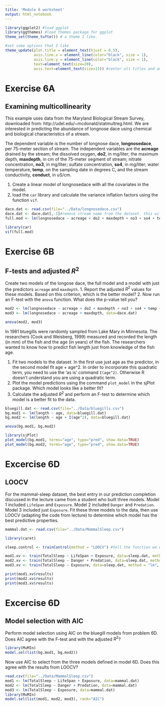 ```yaml
---
title: 'Module 6 worksheet'
output: html_notebook
---
```


```r
library(ggplot2) #load ggplot
library(ggthemes) #load themes package for ggplot
theme_set(theme_tufte()) # a theme I like.

#set some options that I like
theme_update(plot.title = element_text(hjust = 0.5), 
             axis.line.x = element_line(color="black", size = 1),
             axis.line.y = element_line(color="black", size = 1),
             text=element_text(size=20),
             axis.text=element_text(size=15)) #center all titles and and axis lines
```

###############
# Exercise 6A #
###############

## Examining multicollinearity

This example uses data from the Maryland Biological Stream Survey, downloaded from: http://udel.edu/~mcdonald/statmultreg.html. We are interested in predicting the abundance of longnose dace using chemical and biological characteristics of a stream.

The dependent variable is the number of longnose dace, **longnosedace**, per 75-meter section of stream. The independent variables are the **acreage** drained by the stream; the dissolved oxygen, **do2**, in mg/liter; the maximum depth, **maxdepth**, in cm of the 75-meter segment of stream; nitrate concentration,  **no3**, in mg/liter; sulfate concentration, **so4**, in mg/liter; water temperature, **temp**, on the sampling date in degrees C, and the stream conductivity, **conduct**, in uS/cm.

1. Create a linear model of longnosedace with all the covariates in the model. 
2. load the `car` library and calculate the variance inflation factors using the function `vif`. 

```r
dace.dat <- read.csv(file="../Data/longnosedace.csv")
dace.dat <- dace.dat[,-1]#remove stream name from the dataset. this will simplify further analyses
full.mod <- lm(longnosedace ~ acreage + do2 + maxdepth + no3 + so4 + temp + conduct, data=dace.dat)

library(car)
vif(full.mod)
```

###############
# Exercise 6B #
###############

## F-tests and adjusted $R^2$

Create two models of the longose dace, the full model and a model  with just the predictors `acreage` and `maxdepth`. 
1. Report the adjusted $R^2$ values for these models. Based on this criterion, which is the better model?
2. Now run an F-test with the `anova` function. What does the p-value tell you?

```r
mod2 <- lm(longnosedace ~ acreage + do2 + maxdepth + no3 + so4 + temp + conduct, data=dace.dat)
mod3 <- lm(longnosedace ~ acreage + maxdepth, data=dace.dat)

anova(mod2, mod3)
```


In 1981 bluegills were randomly sampled from Lake Mary in Minnesota. The researchers (Cook and Weisberg, 1999) measured and recorded the length (in mm) of the fish and the age (in years) of the fish. The researchers wanted to know how to predict fish length just from knowledge of the fish age. 

1. Fit two models to the dataset. In the first use just age as the predictor, in the second model fit age + age^2. In order to incorporate this quadratic term, you need to use the 'as is' command `I(age^2)`. Otherwise R doesn't understand you are using a quadratic term. 
2. Plot the model predictions using the command `plot_model` in the sjPlot package. Which model looks like a better fit?
3. Calculate the adjusted $R^2$ and perform an F-test to determine which model is a better fit to the data.

```r
bluegill.dat <- read.csv(file="../Data/bluegills.csv")
bg.mod1 <- lm(length ~ age, data=bluegill.dat)
bg.mod2 <- lm(length ~ age + I(age^2), data=bluegill.dat)

anova(bg.mod1, bg.mod2)

library(sjPlot)
plot_model(bg.mod1, terms="age", type="pred", show.data=TRUE)
plot_model(bg.mod2, terms="age", type="pred", show.data=TRUE)


```
################
# Excercise 6D #
################

## LOOCV
For the mammal-sleep dataset, the best entry in our prediction completion discussed in the lecture came from a student who built three models. Model 1 included `LifeSpan` and `Exposure`. Model 2 included `Danger` and `Predation`. Model 3 included just `Exposure`. Fit these three models to the data, then use LOOCV (adapting the code from lecture) to determine which model has the best predictive properties.

```r
mammal.dat <- read.csv(file="../Data/MammalSleep.csv")

library(caret)

sleep.control <- trainControl(method = "LOOCV") #tell the function we want to do leave one out cross validation

mod1.xv <- train(TotalSleep ~ LifeSpan + Exposure, data=sleep.dat, method = "lm", na.action=na.omit, trControl=sleep.control)
mod2.xv <- train(TotalSleep ~ Danger + Predation, data=sleep.dat, method = "lm", na.action=na.omit, trControl= sleep.control)
mod3.xv <- train(TotalSleep ~ Exposure, data=sleep.dat, method = "lm", na.action=na.omit, trControl= sleep.control)

print(mod1.xv$results)
print(mod2.xv$results)
print(mod3.xv$results)

```


################
# Excercise 6D #
################

## Model selection with AIC

Perform model selection using AIC on the bluegill models from problem 6D. Does AIC agree with the F-test and with the adjusted $R^2$?

```r
library(MuMIn)
model.sel(list(bg.mod1, bg.mod2))
```

Now use AIC to select from the three models defined in model 6D. Does this agree with the results from LOOCV?

```r
read.csv(file="../Data/MammalSleep.csv")
mod1 <- lm(TotalSleep ~ LifeSpan + Exposure, data=mammal.dat)
mod2 <- lm(TotalSleep ~ Danger + Predation, data=mammal.dat) 
mod3 <- lm(TotalSleep ~ Exposure, data=mammal.dat)
library(MuMIn)
model.sel(list(mod1, mod2, mod3), rank="AIC")

```


